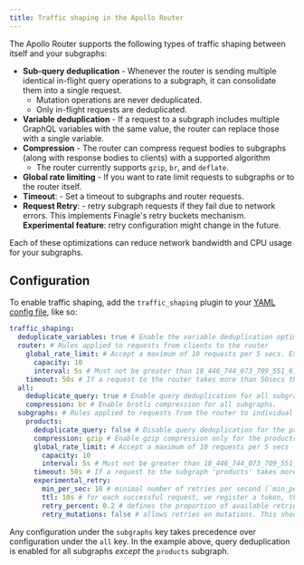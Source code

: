 ```yaml
---
title: Traffic shaping in the Apollo Router
---
```


The Apollo Router supports the following types of traffic shaping between itself and your subgraphs:

- **Sub-query deduplication** - Whenever the router is sending multiple identical in-flight query operations to a subgraph, it can consolidate them into a single request.
  - Mutation operations are never deduplicated.
  - Only in-flight requests are deduplicated.
- **Variable deduplication** - If a request to a subgraph includes multiple GraphQL variables with the same value, the router can replace those with a single variable.
- **Compression** - The router can compress request bodies to subgraphs (along with response bodies to clients) with a supported algorithm
  - The router currently supports `gzip`, `br`, and `deflate`.
- **Global rate limiting** - If you want to rate limit requests to subgraphs or to the router itself.
- **Timeout**: - Set a timeout to subgraphs and router requests.
- **Request Retry**: - retry subgraph requests if they fail due to network errors. This implements Finagle's retry buckets mechanism. **Experimental feature**: retry configuration might change in the future.

Each of these optimizations can reduce network bandwidth and CPU usage for your subgraphs.

## Configuration

To enable traffic shaping, add the `traffic_shaping` plugin to your [YAML config file](./overview/#yaml-config-file), like so:

```yaml title="router.yaml"
traffic_shaping:
  deduplicate_variables: true # Enable the variable deduplication optimization.
  router: # Rules applied to requests from clients to the router
    global_rate_limit: # Accept a maximum of 10 requests per 5 secs. Excess requests must be rejected.
      capacity: 10
      interval: 5s # Must not be greater than 18_446_744_073_709_551_615 milliseconds and not less than 0 milliseconds
    timeout: 50s # If a request to the router takes more than 50secs then cancel the request (30 sec by default)
  all:
    deduplicate_query: true # Enable query deduplication for all subgraphs.
    compression: br # Enable brotli compression for all subgraphs.
  subgraphs: # Rules applied to requests from the router to individual subgraphs
    products:
      deduplicate_query: false # Disable query deduplication for the products subgraph.
      compression: gzip # Enable gzip compression only for the products subgraph.
      global_rate_limit: # Accept a maximum of 10 requests per 5 secs from the router. Excess requests must be rejected.
        capacity: 10
        interval: 5s # Must not be greater than 18_446_744_073_709_551_615 milliseconds and not less than 0 milliseconds
      timeout: 50s # If a request to the subgraph 'products' takes more than 50secs then cancel the request (30 sec by default)
      experimental_retry:
        min_per_sec: 10 # minimal number of retries per second (`min_per_sec`, default is 10 retries per second)
        ttl: 10s # for each successful request, we register a token, that expires according to this option (default: 10s)
        retry_percent: 0.2 # defines the proportion of available retries to the current number of tokens
        retry_mutations: false # allows retries on mutations. This should only be enabled if mutations are idempotent

```

Any configuration under the `subgraphs` key takes precedence over configuration under the `all` key. In the example above, query deduplication is enabled for all subgraphs _except_ the `products` subgraph.
